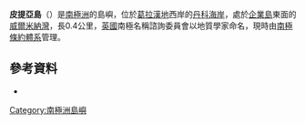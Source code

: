 {{coord|64|32|S|61|59|W|display=title}}

'''皮提亞島'''（{{lang-en|Pythia Island}}）是[[南極洲|南極洲]]的島嶼，位於[[葛拉漢地|葛拉漢地]]西岸的[[丹科海岸|丹科海岸]]，處於[[企業島|企業島]]東面的[[威爾米納灣|威爾米納灣]]，長0.4公里，[[英國|英國]]南極名稱諮詢委員會以地質學家命名，現時由[[南極條約體系|南極條約體系]]管理。

==參考資料==
*{{usgs-gazetteer}}

{{DEFAULTSORT:Pythia Island}}
[[Category:南極洲島嶼|Category:南極洲島嶼]]


{{DancoCoast-geo-stub}}